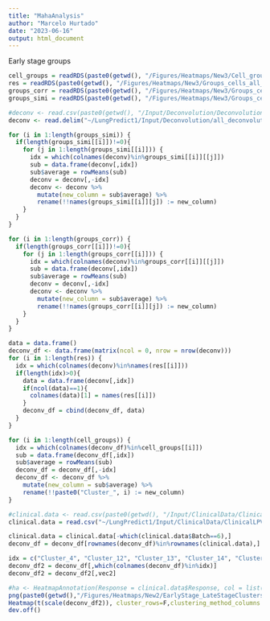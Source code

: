 ```yaml
---
title: "MahaAnalysis"
author: "Marcelo Hurtado"
date: "2023-06-16"
output: html_document
---
```


Early stage groups
```r
cell_groups = readRDS(paste0(getwd(), "/Figures/Heatmaps/New3/Cell_groups_LATESTAGE.rds"))
res = readRDS(paste0(getwd(), "/Figures/Heatmaps/New3/Groups_cells_all_LATESTAGE.rds"))
groups_corr = readRDS(paste0(getwd(), "/Figures/Heatmaps/New3/Groups_cells_correlation_LATESTAGE.rds"))
groups_simi = readRDS(paste0(getwd(), "/Figures/Heatmaps/New3/Groups_cells_similarity_LATESTAGE.rds"))
```

```r
#deconv <- read.csv(paste0(getwd(), "/Input/Deconvolution/Deconvolution_Maha.csv"), row.names = 1, sep=",")
deconv <- read.delim("~/LungPredict1/Input/Deconvolution/all_deconvolutions_Counts_LPVan_TPM.txt", row.names=1)
```

```r
for (i in 1:length(groups_simi)) {
  if(length(groups_simi[[i]])!=0){
    for (j in 1:length(groups_simi[[i]])) {
      idx = which(colnames(deconv)%in%groups_simi[[i]][[j]])
      sub = data.frame(deconv[,idx]) 
      sub$average = rowMeans(sub) 
      deconv = deconv[,-idx]
      deconv <- deconv %>%
        mutate(new_column = sub$average) %>%
        rename(!!names(groups_simi[[i]][j]) := new_column)
    }
  }
}

for (i in 1:length(groups_corr)) {
  if(length(groups_corr[[i]])!=0){
    for (j in 1:length(groups_corr[[i]])) {
      idx = which(colnames(deconv)%in%groups_corr[[i]][[j]])
      sub = data.frame(deconv[,idx]) 
      sub$average = rowMeans(sub) 
      deconv = deconv[,-idx]
      deconv <- deconv %>%
        mutate(new_column = sub$average) %>%
        rename(!!names(groups_corr[[i]][j]) := new_column)
    }
  }
}

data = data.frame()
deconv_df <- data.frame(matrix(ncol = 0, nrow = nrow(deconv)))
for (i in 1:length(res)) {
  idx = which(colnames(deconv)%in%names(res[[i]]))
  if(length(idx)>0){
    data = data.frame(deconv[,idx])
    if(ncol(data)==1){
      colnames(data)[1] = names(res[[i]])
    }
    deconv_df = cbind(deconv_df, data)
  }
}
```

```r
for (i in 1:length(cell_groups)) {
  idx = which(colnames(deconv_df)%in%cell_groups[[i]])
  sub = data.frame(deconv_df[,idx]) 
  sub$average = rowMeans(sub) 
  deconv_df = deconv_df[,-idx]
  deconv_df <- deconv_df %>%
    mutate(new_column = sub$average) %>%
    rename(!!paste0("Cluster_", i) := new_column)
}
```

```r
#clinical.data <- read.csv(paste0(getwd(), "/Input/ClinicalData/ClinicalData_Maha.csv"), row.names = 1, sep=",")
clinical.data = read.csv("~/LungPredict1/Input/ClinicalData/ClinicalLPVan.csv", row.names=1)

clinical.data = clinical.data[-which(clinical.data$Batch==6),]
deconv_df = deconv_df[rownames(deconv_df)%in%rownames(clinical.data),]
```

```r
idx = c("Cluster_4", "Cluster_12", "Cluster_13", "Cluster_14", "Cluster_9", "Cluster_18", "Cluster_15", "Cluster_21", "Cluster_16")
deconv_df2 = deconv_df[,which(colnames(deconv_df)%in%idx)]
deconv_df2 = deconv_df2[,vec2]

#ha <- HeatmapAnnotation(Response = clinical.data$Response, col = list(Response = c("Responders" = "green", "Non responders"= "red")))
png(paste0(getwd(),"/Figures/Heatmaps/New2/EarlyStage_LateStageClusters.png"), width = 6000, height = 3500, res=250)
Heatmap(t(scale(deconv_df2)), cluster_rows=F,clustering_method_columns = "ward.D2", width = unit(30, "cm"), height = unit(25, "cm"), column_dend_height = unit(5, "cm"), show_heatmap_legend = F)
dev.off()
```

